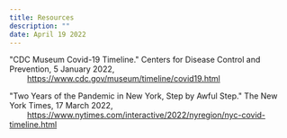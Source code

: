 ```yaml
---
title: Resources
description: ""
date: April 19 2022
---
```


"CDC Museum Covid-19 Timeline." Centers for Disease Control and Prevention, 5 January 2022,
<br>
        https://www.cdc.gov/museum/timeline/covid19.html
    
"Two Years of the Pandemic in New York, Step by Awful Step." The New York Times, 17 March 2022,
<br>
        https://www.nytimes.com/interactive/2022/nyregion/nyc-covid-timeline.html
